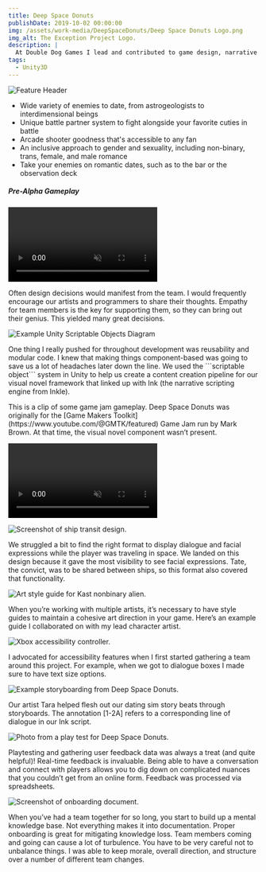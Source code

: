 ```yaml
---
title: Deep Space Donuts
publishDate: 2019-10-02 00:00:00
img: /assets/work-media/DeepSpaceDonuts/Deep Space Donuts Logo.png
img_alt: The Exception Project Logo.
description: |
  At Double Dog Games I lead and contributed to game design, narrative design, QA, UX and C# scripting.
tags:
  - Unity3D
---
```



<Aside 
  emoji="🚀 "
  title="Role: Technical Designer, QA, Lead"
  involvement="Dec 2017 - Jul 2020"
  tools="Unity3D"
  status="Unreleased"
  developer="Double Dog Games"
/>

<div>
  <img src="../assets/work-media/DeepSpaceDonuts/DSD-Feature Header.png" alt="Feature Header" />
</div>

- Wide variety of enemies to date, from astrogeologists to interdimensional beings
- Unique battle partner system to fight alongside your favorite cuties in battle
- Arcade shooter goodness that's accessible to any fan
- An inclusive approach to gender and sexuality, including non-binary, trans, female, and male romance
- Take your enemies on romantic dates, such as to the bar or the observation deck

##### Pre-Alpha Gameplay

<Video
  path="../assets/work-media/DeepSpaceDonuts/Deep Space Donuts video.mp4"
  autoplay="autoplay"
  loop="loop"
  muted="muted"
/>

Often design decisions would manifest from the team. I would frequently encourage our artists and programmers to share their thoughts. Empathy for team members is the key for supporting them, so they can bring out their genius. This yielded many great decisions.

<div className="flex-container">
  <img class="lightbox-image" src="../assets/work-media/DeepSpaceDonuts/Unity Components.png" alt="Example Unity Scriptable Objects Diagram" />
  
  <p>One thing I really pushed for throughout development was reusability and modular code. I knew that making things component-based was going to save us a lot of headaches later down the line. We used the ```scriptable object``` system in Unity to help us create a content creation pipeline for our visual novel framework that linked up with Ink (the narrative scripting engine from Inkle).</p>
</div>

<div className="flex-container">
  <p>This is a clip of some game jam gameplay. Deep Space Donuts was originally for the [Game Makers Toolkit](https://www.youtube.com/@GMTK/featured) Game Jam run by Mark Brown. At that time, the visual novel component wasn’t present.</p>
</div>

<Video
    path="../assets/work-media/DeepSpaceDonuts/DSD-Gameplay-GMTK-Jam.mp4"
    autoplay="autoplay"
    loop="loop"
    muted="muted"
/>

<div className="flex-container">
  <img class="lightbox-image" src="../assets/work-media/DeepSpaceDonuts/DSD-Design Decisions.png" alt="Screenshot of ship transit design." />
  
  <p>We struggled a bit to find the right format to display dialogue and facial expressions while the player was traveling in space. We landed on this design because it gave the most visibility to see facial expressions. Tate, the convict, was to be shared between ships, so this format also covered that functionality.</p>
</div>

<div className="flex-container">
  <img class="lightbox-image" src="../assets/work-media/DeepSpaceDonuts/DSD-Kast-Style-Guide.png" alt="Art style guide for Kast nonbinary alien." />
  
  <p>When you’re working with multiple artists, it’s necessary to have style guides to maintain a cohesive art direction in your game. Here’s an example guide I collaborated on with my lead character artist.</p>
</div>

<div className="flex-container">
  <img class="lightbox-image" src="../assets/work-media/DeepSpaceDonuts/DSD-Accessibility.png" alt="Xbox accessibility controller." />
  
  <p>I advocated for accessibility features when I first started gathering a team around this project. For example, when we got to dialogue boxes I made sure to have text size options.</p>
</div>

<div className="flex-container">
  <img class="lightbox-image" src="../assets/work-media/DeepSpaceDonuts/DSD-Storyboarding.png" alt="Example storyboarding from Deep Space Donuts." />
  
  <p>Our artist Tara helped flesh out our dating sim story beats through storyboards. The annotation [1-2A] refers to a corresponding line of dialogue in our Ink script.</p>
</div>

<div className="flex-container">
  <img class="lightbox-image" src="../assets/work-media/DeepSpaceDonuts/DSD-Playtesting.png" alt="Photo from a play test for Deep Space Donuts." />
  
  <p>Playtesting and gathering user feedback data was always a treat (and quite helpful)! Real-time feedback is invaluable. Being able to have a conversation and connect with players allows you to dig down on complicated nuances that you couldn’t get from an online form. Feedback was processed via spreadsheets.</p>
</div>

<div className="flex-container">
  <img class="lightbox-image" src="../assets/work-media/DeepSpaceDonuts/Onboarding Doc.png" alt="Screenshot of onboarding document." />
  
  <p>When you’ve had a team together for so long, you start to build up a mental knowledge base. Not everything makes it into documentation. Proper onboarding is great for mitigating knowledge loss. Team members coming and going can cause a lot of turbulence. You have to be very careful not to unbalance things. I was able to keep morale, overall direction, and structure over a number of different team changes.</p>
</div>